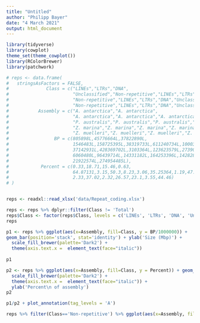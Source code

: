---
title: "Untitled"
author: "Philipp Bayer"
date: "4 March 2021"
output: html_document
---



```{r setup}
library(tidyverse)
library(cowplot)
theme_set(theme_cowplot())
library(RColorBrewer)
library(patchwork)
```

```{r}
# reps <- data.frame(
#   stringsAsFactors = FALSE,
#              Class = c("LINEs","LTRs","DNA",
#                        "Unclassified","Non-repetitive","LINEs","LTRs","DNA","Unclassified",
#                        "Non-repetitive","LINEs","LTRs","DNA","Unclassified",
#                        "Non-repetitive","LINEs","LTRs","DNA","Unclassified","Non-repetitive"),
#           Assembly = c("A. antarctica","A. antarctica",
#                        "A. antarctica","A. antarctica","A. antarctica","P. australis",
#                        "P. australis","P. australis","P. australis","P. australis","Z. marina",
#                        "Z. marina","Z. marina","Z. marina","Z. marina","Z. muelleri",
#                        "Z. muelleri","Z. muelleri","Z. muelleri","Z. muelleri"),
#                 BP = c(805898L,45776664L,37822890L,
#                        1546483L,158725395L,38319733L,611240734L,100034681L,
#                        37142931L,428369702L,3103364L,123623579L,27390818L,
#                        6060480L,96439714L,14331182L,164253396L,142828758L,
#                        21922574L,274954485L),
#            Percent = c(0.33,18.71,15.46,0.63,
#                        64.87131,3.15,50.3,8.23,3.06,35.25364,1.19,47.46,10.52,
#                        2.33,37.02,2.32,26.57,23.1,3.55,44.46)
# )


reps <- readxl::read_xlsx('data/Repeat_coding.xlsx')

reps <- reps %>% dplyr::filter(Class != 'Total')
reps$Class <- factor(reps$Class, levels = c('LINEs', 'LTRs', 'DNA', 'Unclassified', 'Total CDS', 'Non-repetitive'))
reps
```


```{r}
p1 <- reps %>% ggplot(aes(x=Assembly, fill=Class, y = BP/1000000)) + 
geom_bar(position='stack', stat='identity') + ylab('Size (Mbp)') +
  scale_fill_brewer(palette='Dark2') +
  theme(axis.text.x =  element_text(face="italic"))
  
p1
```

```{r}
p2 <- reps %>% ggplot(aes(x=Assembly, fill=Class, y = Percent)) + geom_bar(position='stack', stat='identity')+
  scale_fill_brewer(palette='Dark2') +
  theme(axis.text.x =  element_text(face="italic")) +
  ylab('Percent\n of assembly')
p2
```
```{r fig.width = 10, dpi=300}
p1/p2 + plot_annotation(tag_levels = 'A')
```

```{r}
reps %>% filter(Class=='Non-repetitive') %>% ggplot(aes(x=Assembly, fill=Class, y = BP)) + geom_bar(position='stack', stat='identity')

```

